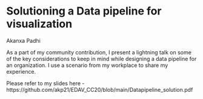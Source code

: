 # Solutioning a Data pipeline for visualization  
  
Akanxa Padhi  
  
As a part of my community contribution, I present a lightning talk on some of the key considerations to keep in mind while designing a data pipeline for an organization. I use a scenario from my workplace to share my experience.  

Please refer to my slides here - https://github.com/akp21/EDAV_CC20/blob/main/Datapipeline_solution.pdf  
